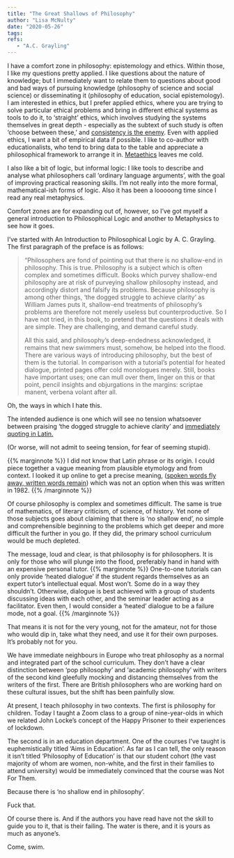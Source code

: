 ```yaml
---
title: "The Great Shallows of Philosophy"
author: "Lisa McNulty"
date: "2020-05-26"
tags: 
refs:
   - "A.C. Grayling"
---
```




I have a comfort zone in philosophy: epistemology and ethics. Within those, I like my questions pretty applied. I like questions about the nature of knowledge; but I immediately want to relate them to questions about good and bad ways of pursuing knowledge (philosophy of science and social science) or disseminating it (philosophy of education, social epistemology). I am interested in ethics, but I prefer applied ethics, where you are trying to solve particular ethical problems and bring in different ethical systems as tools to do it, to ‘straight’ ethics, which involves studying the systems themselves in great depth - especially as the subtext of such study is often ‘choose between these,’ and [consistency is the enemy](/2020/05/04/consistency-is-the-enemy/). Even with applied ethics, I want a bit of empirical data if possible. I like to co-author with educationalists, who tend to bring data to the table and appreciate a philosophical framework to arrange it in. [Metaethics](https://en.wikipedia.org/wiki/Meta-ethics) leaves me cold.

I also like a bit of logic, but informal logic: I like tools to describe and analyse what philosophers call ‘ordinary language arguments’, with the goal of improving practical reasoning skills. I’m not really into the more formal, mathematical-ish forms of logic. Also it has been a looooong time since I read any real metaphysics.

Comfort zones are for expanding out of, however, so I’ve got myself a general introduction to Philosophical Logic and another to Metaphysics to see how it goes.

I’ve started with An Introduction to Philosophical Logic by A. C. Grayling. The first paragraph of the preface is as follows:

> “Philosophers are fond of pointing out that there is no shallow-end in
> philosophy. This is true. Philosophy is a subject which is often
> complex and sometimes difficult. Books which purvey shallow-end
> philosophy are at risk of purveying shallow philosophy instead, and
> accordingly distort and falsify its problems. Because philosophy is
> among other things, ‘the dogged struggle to achieve clarity’ as
> William James puts it, shallow-end treatments of philosophy’s problems
> are therefore not merely useless but counterproductive. So I have not
> tried, in this book, to pretend that the questions it deals with are
> simple. They are challenging, and demand careful study. 
> 
> All this said, and philosophy’s deep-endedness acknowledged, it remains that new
> swimmers must, somehow, be helped into the flood. There are various
> ways of introducing philosophy, but the best of them is the tutorial.
> In comparison with a tutorial’s potential for heated dialogue, printed
> pages offer cold monologues merely. Still, books have important uses;
> one can mull over them, linger on this or that point, pencil insights
> and objurgations in the margins: scriptae manent, verbena volant after
> all.

  

Oh, the ways in which I hate this.

The intended audience is one which will see no tension whatsoever between praising ‘the dogged struggle to achieve clarity’ and [immediately quoting in Latin.](https://medium.com/@garius/the-problem-with-the-romans-is-they-always-try-to-walk-it-in-65a961e59648)

(Or worse, will not admit to seeing tension, for fear of seeming stupid).

{{% marginnote %}} I did not know that Latin phrase or its origin. I could piece together a vague meaning from plausible etymology and from context. I looked it up online to get a precise meaning, ([spoken words fly away, written words remain](https://en.wikipedia.org/wiki/Verba_volant,_scripta_manent)) which was not an option when this was written in 1982. {{% /marginnote %}}

Of course philosophy is complex and sometimes difficult. The same is true of mathematics, of literary criticism, of science, of history. Yet none of those subjects goes about claiming that there is ‘no shallow end’, no simple and comprehensible beginning to the problems which get deeper and more difficult the further in you go. If they did, the primary school curriculum would be much depleted.

The message, loud and clear, is that philosophy is for philosophers. It is only for those who will plunge into the flood, preferably hand in hand with an expensive personal tutor. {{% marginnote %}} One-to-one tutorials can only provide ‘heated dialogue’ if the student regards themselves as an expert tutor’s intellectual equal. Most won’t. Some do in a way they shouldn’t. Otherwise, dialogue is best achieved with a group of students discussing ideas with each other, and the seminar leader acting as a facilitator. Even then, I would consider a ‘heated’ dialogue to be a failure mode, not a goal. {{% /marginnote %}}

That means it is not for the very young, not for the amateur, not for those who would dip in, take what they need, and use it for their own purposes. It’s probably not for you.

We have immediate neighbours in Europe who treat philosophy as a normal and integrated part of the school curriculum. They don’t have a clear distinction between ‘pop philosophy’ and ‘academic philosophy’ with writers of the second kind gleefully mocking and distancing themselves from the writers of the first. There are British philosophers who are working hard on these cultural issues, but the shift has been painfully slow.

At present, I teach philosophy in two contexts. The first is philosophy for children. Today I taught a Zoom class to a group of nine-year-olds in which we related John Locke’s concept of the Happy Prisoner to their experiences of lockdown.

The second is in an education department. One of the courses I’ve taught is euphemistically titled ‘Aims in Education’. As far as I can tell, the only reason it isn’t titled ‘Philosophy of Education’ is that our student cohort (the vast majority of whom are women, non-white, and the first in their families to attend university) would be immediately convinced that the course was Not For Them.

Because there is ‘no shallow end in philosophy’.

Fuck that.

Of course there is. And if the authors you have read have not the skill to guide you to it, that is their failing. The water is there, and it is yours as much as anyone’s. 

Come, swim.